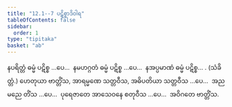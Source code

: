```yaml
---
title: "12.1--7 ပဋိစ္စာဒိဝါရ"
tableOfContents: false
sidebar:
  order: 1
type: "tipitaka"
basket: "ab"
---
```



<DynamicBreadcrumb />

<Division number="25">

<Paragraph number="53">
နပရိတ္တံ ဓမ္မံ ပဋိစ္စ …ပေ…  နမဟဂ္ဂတံ ဓမ္မံ ပဋိစ္စ …ပေ…  နအပ္ပမာဏံ ဓမ္မံ ပဋိစ္စ… . (သံခိတ္တံ.)
</Paragraph>

<Paragraph number="54">
ဟေတုယာ ဗာတ္တိံသ, အာရမ္မဏေ သတ္တဝီသ, အဓိပတိယာ သတ္တဝီသ …ပေ…  အညမညေ တိံသ …ပေ…  ပုရေဇာတေ အာသေဝနေ စတုဝီသ …ပေ…  အဝိဂတေ ဗာတ္တိံသ.
</Paragraph>
</Division>